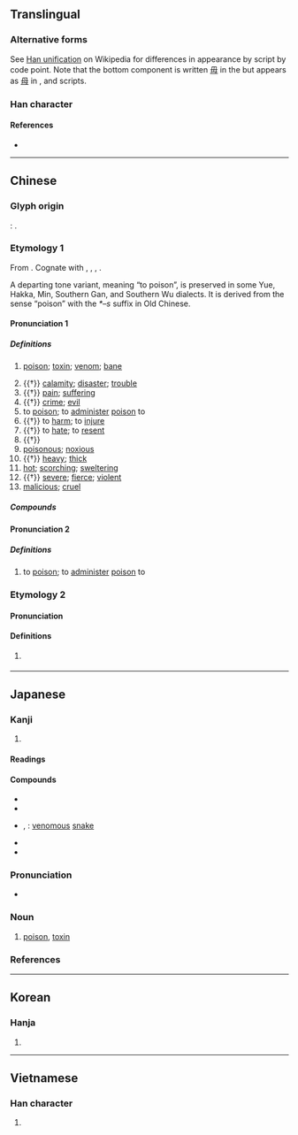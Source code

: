 {{character info/new}}
==Translingual==
{{CJKV-forms|毒|毒|毒|毒}}

===Alternative forms===
See [[w:Han unification|Han unification]] on Wikipedia for differences in appearance by script by code point. Note that the bottom component is written [[毋]] in the {{w|Kangxi dictionary}} but appears as [[母]] in {{w|simplified Chinese}}, {{w|Hanja|Korean}} and {{w|Chữ Nôm|Vietnamese}} scripts.

===Han character===
{{Han char|rn=80|rad=毋|as=04|sn=9|snj=8|four=50507|canj=QMWYI|ids=⿱龶母(GKV),⿱龶毋(HTJ)}} <!-- Note: Mistaken form in T1-5175, Unicode CJK Unified Ideographs -->

====References====
* {{Han ref|kx=0589.060|dkj=16730|dj=0981.080|hdz=42382.050|uh=6BD2|ud=27602|bh=AC72|bd=44146}}

----

==Chinese==
{{zh-forms|alt=𡴛,𡹆,𥲮,𦸕,𧉉}}

===Glyph origin===
{{Han etym}}
''{{w|Shuowen}}'': {{Han compound|屮|毐|ls=ic}}.

===Etymology 1===
From {{inh|zh|sit-pro|*duk ~ tuk||poison; to poison}}. Cognate with {{cog|bo|དུག||poison; toxin}}, {{m|bo|གདུག}}, {{m|bo|གདུག་པ||vicious; evil; poisonous}}, {{cog|my|တောက်||to suffer from toxicity; to be ill; to be poisonous}}.

A departing tone variant, meaning “to poison”, is preserved in some Yue, Hakka, Min, Southern Gan, and Southern Wu dialects. It is derived from the sense “poison” with the ''*–s'' suffix in Old Chinese.

====Pronunciation 1====
{{zh-pron
|m=dú
|c=duk6,duk1
|c_note=duk1 - only used in the phonetic transcription {{zh-l|*身毒|India}}
|h=pfs=thu̍k
|md=dŭk/dĕ̤k
|md_note=dŭk - literary; dĕ̤k - vernacular
|mn=to̍k/ta̍k
|mn_note=to̍k - literary; ta̍k - vernacular
|mn-t=dog8
|w=5doq
|mc=y
|oc=1,y
|mna=Taiwanese-The_Consonant_t.ogg
|cat=n,v
}}

=====Definitions=====
{{zh-hanzi}}

# [[poison]]; [[toxin]]; [[venom]]; [[bane]]
#: {{zh-x|有毒|poisonous}}
# {{†}} [[calamity]]; [[disaster]]; [[trouble]]
# {{†}} [[pain]]; [[suffering]]
# {{†}} [[crime]]; [[evil]]
# to [[poison]]; to [[administer]] [[poison]] to
# {{†}} to [[harm]]; to [[injure]]
# {{†}} to [[hate]]; to [[resent]]
# {{†}} {{zh-alt-form|督|to [[manage]]; to [[govern]]}}
# [[poisonous]]; [[noxious]]
# {{†}} [[heavy]]; [[thick]]
# [[hot]]; [[scorching]]; [[sweltering]]
# {{†}} [[severe]]; [[fierce]]; [[violent]]
# [[malicious]]; [[cruel]]

=====Compounds=====
{{zh-der|嗎啡中毒|屠毒筆墨|悔毒之歎|刮毒|厚味臘毒|命毒|怨毒|劇毒|惡毒|刮骨去毒|宴安鴆毒|亭毒|中毒|五毒|以毒攻毒|天然毒素|反毒|倒馬毒|三毒|哏毒|尿毒症|刻毒|大麻中毒|工業中毒|內毒|厭毒|下毒手|不毒不發|外毒素|刮骨療毒|奸毒|吸毒|丹毒|內毒素|人莫予毒|便毒|下毒|毒謀|毒辣|毒打|毒蟲|毒刺|毒氣|眼毒|狼毒|時毒|毒草|毒梟|毒咬|消毒藥|病毒|毒殺|氰中毒|消毒劑|毒卉|毒烈|汞中毒|毒性|括毒|楚毒|煙毒|毒手|狼猛蜂毒|毒砂|毒藥|有毒植物|氯氣中毒|票房毒藥|服毒|梅毒|毒霧|毒手尊拳|毒蛇猛獸|毒牙|消毒|毒癮|百毒不侵|瓦斯中毒|毒物|毒化|狠毒|無名腫毒|毒箭|流毒|熱毒|毒計|煤毒|毒蛇|毒酒|毒瘴|漆毒疹|掃毒|燕安鴆毒|溴中毒|毒瘤|毒刑|毒素|水中毒|毒腺|毒語|毒餌|毒藥苦口|毒花花|毒瓦斯|毒液|毒日頭|毒招|毒害|毒品|毒劑|抗毒血清|歹毒|毒龍|抗毒素|戒毒|拒毒|莫余毒也|腺病毒|解毒劑|蠱毒|陰毒|鹼中毒|販毒|類毒素|芥子毒氣|鉛中毒|解毒|胎裡毒|莫予毒也|肉毒桿菌|防毒|餘毒|蜂蠆有毒|黃麴毒素|金屬中毒|膿毒病|鴆毒|高溫消毒|腊毒|酵素毒|胎毒|食物中毒|緝毒|貝毒|防毒面具|鎘中毒|赤口毒舌|酒精中毒|酸中毒|藥物中毒|酖毒|電腦病毒|身毒|荼毒生靈|荼毒|遺毒}}

====Pronunciation 2====
{{zh-forms|alt=杜-Cantonese,餖-Hakka,透-Min Dong}}
{{zh-pron
|c=dou6
|h=pfs=theu;gd=têu4
|md=táu
|mn=thāu
|oc=2,n
|cat=v
}}

=====Definitions=====
{{zh-hanzi}}

# {{lb|zh|Cantonese|Hakka|Min|colloquial}} to [[poison]]; to [[administer]] [[poison]] to

===Etymology 2===
{{zh-forms}}

====Pronunciation====
{{zh-pron
|m=dài
|c=doi6
}}

====Definitions====
{{zh-hanzi}}

# {{zh-used in|毒冒|dot=,}} {{n-g|which is an}} {{zh-alt-form|玳瑁|nocap=1}}

{{zh-cat|Intermediate}}

----

==Japanese==

===Kanji===
{{ja-kanji|grade=4|rs=毋04}}

# {{defn|lang=ja|sort=毋04}}

====Readings====
{{ja-readings
|goon=どく, だい
|kanon=とく, たい
|kun=そこ-なう, わる-い
}}

====Compounds====
{{der-top|Compounds}}
* {{ja-r|丹毒|たんどく}}
* {{ja-r|中毒|ちゅうどく}}
* {{ja-r|毒蛇|どくじゃ}}, {{ja-r|毒蛇|どくへび}}: [[venomous]] [[snake]]
* {{ja-r|消毒|しょうどく}}
* {{ja-r|毒物|どくぶつ}}
{{der-bottom}}

{{ja-kanjitab|どく|yomi=o}}

===Pronunciation===
{{ja-pron|yomi=goon|どく|acc=2|acc_ref=DJR,NHK}}
* {{homophone|lang=ja|退く}}

===Noun===
{{ja-noun|どく}}

# [[poison]], [[toxin]]

===References===
<references/>

----

==Korean==

===Hanja===
{{ko-hanja|hangeul=독|eumhun=|rv=dok|mr=tok|y=tok}}

# {{defn|lang=ko|sort=毋04}}

----

==Vietnamese==

===Han character===
{{vi-hantu|[[độc]], [[nọc]]|rs=毋04}}

# {{defn|lang=vi|sort=毋04}}